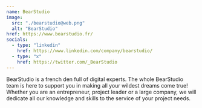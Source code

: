 ```yaml
---
name: BearStudio
image:
  src: "./bearstudio@web.png"
  alt: "BearStudio"
href: https://www.bearstudio.fr/
socials:
  - type: "linkedin"
    href: https://www.linkedin.com/company/bearstudio/
  - type: "x"
    href: https://twitter.com/_BearStudio
---
```


BearStudio is a french den full of digital experts.
The whole BearStudio team is here to support you in making all your wildest dreams come true!
Whether you are an entrepreneur, project leader or a large company,
we will dedicate all our knowledge and skills to the service of your project needs.

